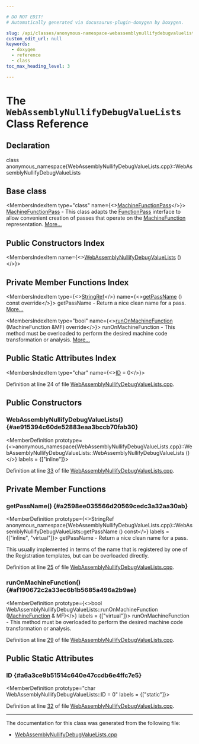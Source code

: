 ```yaml
---

# DO NOT EDIT!
# Automatically generated via docusaurus-plugin-doxygen by Doxygen.

slug: /api/classes/anonymous-namespace-webassemblynullifydebugvaluelists-cpp-/webassemblynullifydebugvaluelists
custom_edit_url: null
keywords:
  - doxygen
  - reference
  - class
toc_max_heading_level: 3

---
```





# The `WebAssemblyNullifyDebugValueLists` Class Reference

<DoxygenPage pluginConfig={pluginConfig}>



## Declaration

<CodeBlock>class anonymous_namespace{WebAssemblyNullifyDebugValueLists.cpp}::WebAssemblyNullifyDebugValueLists</CodeBlock>

## Base class

<MembersIndex>

<MembersIndexItem
  type="class"
  name={<><a href="/docs/api/classes/llvm/machinefunctionpass">MachineFunctionPass</a></>}>
<a href="/docs/api/classes/llvm/machinefunctionpass">MachineFunctionPass</a> - This class adapts the <a href="/docs/api/classes/llvm/functionpass">FunctionPass</a> interface to allow convenient creation of passes that operate on the <a href="/docs/api/classes/llvm/machinefunction">MachineFunction</a> representation. <a href="/docs/api/classes/llvm/machinefunctionpass/#details">More...</a>
</MembersIndexItem>

</MembersIndex>

## Public Constructors Index

<MembersIndex>

<MembersIndexItem
  name={<><a href="#ae915394c60de52883eaa3bccb70fab30">WebAssemblyNullifyDebugValueLists</a> ()</>}>
</MembersIndexItem>

</MembersIndex>

## Private Member Functions Index

<MembersIndex>

<MembersIndexItem
  type={<><a href="/docs/api/classes/llvm/stringref">StringRef</a></>}
  name={<><a href="#a2598ee035566d20569cedc3a32aa30ab">getPassName</a> () const override</>}>
getPassName - Return a nice clean name for a pass. <a href="#a2598ee035566d20569cedc3a32aa30ab">More...</a>
</MembersIndexItem>

<MembersIndexItem
  type="bool"
  name={<><a href="#af190672c2a33ec6b1b5685a496a2b9ae">runOnMachineFunction</a> (MachineFunction &amp;MF) override</>}>
runOnMachineFunction - This method must be overloaded to perform the desired machine code transformation or analysis. <a href="#af190672c2a33ec6b1b5685a496a2b9ae">More...</a>
</MembersIndexItem>

</MembersIndex>

## Public Static Attributes Index

<MembersIndex>

<MembersIndexItem
  type="char"
  name={<><a href="#a6a3ce9b51514c640e47ccdb6e4ffc7e5">ID</a> = 0</>}>
</MembersIndexItem>

</MembersIndex>


Definition at line 24 of file <a href="/docs/api/files/lib/lib/target/lib/target/webassembly/webassemblynullifydebugvaluelists-cpp">WebAssemblyNullifyDebugValueLists.cpp</a>.

<SectionDefinition>

## Public Constructors

### WebAssemblyNullifyDebugValueLists() {#ae915394c60de52883eaa3bccb70fab30}

<MemberDefinition
  prototype={<>anonymous&#95;namespace&#123;WebAssemblyNullifyDebugValueLists.cpp&#125;::WebAssemblyNullifyDebugValueLists::WebAssemblyNullifyDebugValueLists ()</>}
  labels = {["inline"]}>

Definition at line <a href="/docs/api/files/lib/lib/target/lib/target/webassembly/webassemblynullifydebugvaluelists-cpp/#l00033">33</a> of file <a href="/docs/api/files/lib/lib/target/lib/target/webassembly/webassemblynullifydebugvaluelists-cpp">WebAssemblyNullifyDebugValueLists.cpp</a>.
</MemberDefinition>

</SectionDefinition>

<SectionDefinition>

## Private Member Functions

### getPassName() {#a2598ee035566d20569cedc3a32aa30ab}

<MemberDefinition
  prototype={<>StringRef anonymous&#95;namespace&#123;WebAssemblyNullifyDebugValueLists.cpp&#125;::WebAssemblyNullifyDebugValueLists::getPassName () const</>}
  labels = {["inline", "virtual"]}>
getPassName - Return a nice clean name for a pass.

This usually implemented in terms of the name that is registered by one of the Registration templates, but can be overloaded directly.

Definition at line <a href="/docs/api/files/lib/lib/target/lib/target/webassembly/webassemblynullifydebugvaluelists-cpp/#l00025">25</a> of file <a href="/docs/api/files/lib/lib/target/lib/target/webassembly/webassemblynullifydebugvaluelists-cpp">WebAssemblyNullifyDebugValueLists.cpp</a>.
</MemberDefinition>

### runOnMachineFunction() {#af190672c2a33ec6b1b5685a496a2b9ae}

<MemberDefinition
  prototype={<>bool WebAssemblyNullifyDebugValueLists::runOnMachineFunction (<a href="/docs/api/classes/llvm/machinefunction">MachineFunction</a> &amp; MF)</>}
  labels = {["virtual"]}>
runOnMachineFunction - This method must be overloaded to perform the desired machine code transformation or analysis.

Definition at line <a href="/docs/api/files/lib/lib/target/lib/target/webassembly/webassemblynullifydebugvaluelists-cpp/#l00029">29</a> of file <a href="/docs/api/files/lib/lib/target/lib/target/webassembly/webassemblynullifydebugvaluelists-cpp">WebAssemblyNullifyDebugValueLists.cpp</a>.
</MemberDefinition>

</SectionDefinition>

<SectionDefinition>

## Public Static Attributes

### ID {#a6a3ce9b51514c640e47ccdb6e4ffc7e5}

<MemberDefinition
  prototype="char WebAssemblyNullifyDebugValueLists::ID = 0"
  labels = {["static"]}>

Definition at line <a href="/docs/api/files/lib/lib/target/lib/target/webassembly/webassemblynullifydebugvaluelists-cpp/#l00032">32</a> of file <a href="/docs/api/files/lib/lib/target/lib/target/webassembly/webassemblynullifydebugvaluelists-cpp">WebAssemblyNullifyDebugValueLists.cpp</a>.
</MemberDefinition>

</SectionDefinition>

<hr/>

The documentation for this class was generated from the following file:

<ul>
<li><a href="/docs/api/files/lib/lib/target/lib/target/webassembly/webassemblynullifydebugvaluelists-cpp">WebAssemblyNullifyDebugValueLists.cpp</a></li>
</ul>

</DoxygenPage>
